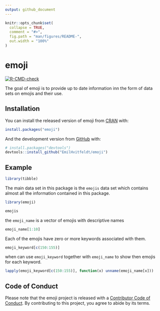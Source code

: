 ```yaml
---
output: github_document
---
```


<!-- README.md is generated from README.Rmd. Please edit that file -->

```r
knitr::opts_chunk$set(
  collapse = TRUE,
  comment = "#>",
  fig.path = "man/figures/README-",
  out.width = "100%"
)
```

# emoji

<!-- badges: start -->
[![R-CMD-check](https://github.com/EmilHvitfeldt/emoji/workflows/R-CMD-check/badge.svg)](https://github.com/EmilHvitfeldt/emoji/actions)
<!-- badges: end -->

The goal of emoji is to provide up to date information inn the form of data sets on emojis and their use.

## Installation

You can install the released version of emoji from [CRAN](https://CRAN.R-project.org) with:

``` r
install.packages("emoji")
```

And the development version from [GitHub](https://github.com/) with:

``` r
# install.packages("devtools")
devtools::install_github("EmilHvitfeldt/emoji")
```

## Example

```r
library(tibble)
```

The main data set in this package is the `emojis` data set which contains almost all the information contained in this package.

```r
library(emoji)

emojis
```

the `emoji_name` is a vector of emojis with descriptive names 

```r
emoji_name[1:10]
```

Each of the emojis have zero or more keywords associated with them.

```r
emoji_keyword[c(150:155)]
```

when can use `emoji_keyword` together with `emoji_name` to show then emojis for each keyword.

```r
lapply(emoji_keyword[c(150:155)], function(x) unname(emoji_name[x]))
```

## Code of Conduct

Please note that the emoji project is released with a [Contributor Code of Conduct](https://contributor-covenant.org/version/2/0/CODE_OF_CONDUCT.html). By contributing to this project, you agree to abide by its terms.

